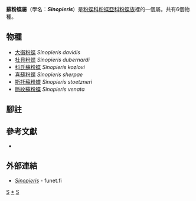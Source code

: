 {{NoteTA
|G1=Butterfly
}}
{{Automatic taxobox
| taxon = Sinopieris
| image = 
| image_caption = 
| authority = Huang, 1995 <ref>Huang, 1995. Erection of a new genus for the "dubernardi-group" and a new species of Pieridae (Lepidoptera: Rhopalocera) in China Bull. amat. Ent. Soc. 54 (399) : [http://archive.org/stream/bulletinofamateu5419amat#page/54/mode/1up 54]</ref>
| type_species = [[蘇粉蝶|蘇粉蝶]]<br />''Sinopieris gongaensis''
| type_species_authority = Huang, 1995
| subdivision_ranks = 物種
| subdivision = 共6種，詳閱正文。
| synonyms =
}}

'''蘇粉蝶屬'''（學名：'''''Sinopieris'''''）是[[粉蝶科|粉蝶科]][[粉蝶亞科|粉蝶亞科]][[粉蝶族|粉蝶族]]裡的一個屬。共有6個物種。

== 物種 ==
* [[大衞粉蝶|大衞粉蝶]] ''Sinopieris davidis''
* [[杜貝粉蝶|杜貝粉蝶]] ''Sinopieris dubernardi''
* [[科氏蘇粉蝶|科氏蘇粉蝶]] ''Sinopieris kozlovi''
* [[喜蘇粉蝶|喜蘇粉蝶]] ''Sinopieris sherpae''
* [[斯托蘇粉蝶|斯托蘇粉蝶]] ''Sinopieris stoetzneri''
* [[脈紋蘇粉蝶|脈紋蘇粉蝶]] ''Sinopieris venata''

== 腳註 ==
<references/>

== 參考文獻 ==
{{Commons category| Sinopieris}}
* {{Cite book | author = 寿建新 周尧 李宇飞 | title = 世界蝴蝶分類名錄 | location = 中國 | publisher = 陝西科學技術出版社 | date = 2006-04-01 | ISBN = 9787536936768 | language= zh-hans }}

== 外部連結 ==
* [http://ftp.funet.fi/pub/sci/bio/life/insecta/lepidoptera/ditrysia/papilionoidea/pieridae/pierinae/sinopieris/ ''Sinopieris''] {{Wayback|url=http://ftp.funet.fi/pub/sci/bio/life/insecta/lepidoptera/ditrysia/papilionoidea/pieridae/pierinae/sinopieris/ |date=20191220041729 }} - funet.fi
{{Taxonbar}}

{{粉蝶亞科|state=expanded}}

[[Category:1995年描述的分类群|S]]
[[Category:蘇粉蝶屬|*]]
[[Category:粉蝶族|S]]